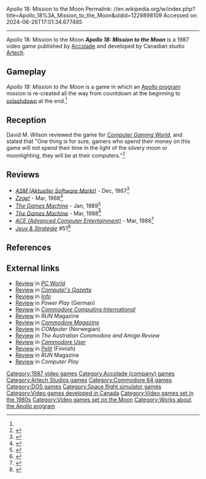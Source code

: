 Apollo 18: Mission to the Moon
Permalink: //en.wikipedia.org/w/index.php?title=Apollo_18%3A_Mission_to_the_Moon&oldid=1229898109
Accessed on: 2024-06-26T17:01:34.677485



------
Apollo 18: Mission to the Moon
{{More footnotes needed|date=September 2023}}
{{Short description|1987 simulation video game}}
{{Infobox video game
| collapsible = 
| state = 
| italic title = 
| title = Apollo 18: Mission to the Moon
| image = Apollo 18 cover.jpg
| alt = 
| caption = 
| developer = [[Artech Digital Entertainment|Artech]]
| publisher = [[Accolade (company)|Accolade]] 
| series = 
| engine = 
| platforms = [[Commodore 64]], [[DOS]]
| released = 1987
| genre = Simulation
| modes = 
}}
'''''Apollo 18: Mission to the Moon''''' is a 1987 video game published by [[Accolade (company)|Accolade]] and developed by Canadian studio [[Artech Digital Entertainment|Artech]].

==Gameplay==
''Apollo 18: Mission to the Moon'' is a game in which an [[Apollo program]] mission is re-created all the way from countdown at the beginning to [[splashdown]] at the end.<ref name="CGW44"/>

==Reception==
David M. Wilson reviewed the game for ''[[Computer Gaming World]]'', and stated that "One thing is for sure, gamers who spend their money on this game will not spend their time in the light of the silvery moon or moonlighting, they will be at their computers."<ref name="CGW44">{{cite magazine |last=Wilson |first=David M. |title=Apollo 18: Mission to the Moon |magazine=Computer Gaming World |date=February 1988 |volume=1 |issue=44 |pages=20–21}}</ref>

==Reviews==
*''[[Aktueller Software Markt|ASM (Aktueller Software Markt)]]'' - Dec, 1987<ref>{{cite web | url=https://archive.org/details/asm_magazine-1988-01/page/n61/mode/2up | title=Aktueller Software Markt (ASM) Magazine (January 1988) | date=January 1988 }}</ref>
*''[[Zzap!64|Zzap!]]'' - Mar, 1988<ref>{{Cite web|url=https://archive.org/details/ZZap64Issue0351988Mar/page/n81/mode/2up|title = ZZap_64_Issue_035_1988_Mar}}</ref>
*''[[The Games Machine]]'' - Jan, 1989<ref>{{cite web | url=https://archive.org/details/thegamesmachine-magazine-14/page/n49/mode/2up | title=The Games Machine Magazine Issue 14 }}</ref>
*''[[The Games Machine]]'' - Mar, 1988<ref>{{Cite web|url=https://archive.org/details/thegamesmachine-04/page/n39/mode/2up|title = The Games Machine Magazine Issue 04|date = March 1988}}</ref>
*''[[ACE (magazine)|ACE (Advanced Computer Entertainment)]]'' - Mar, 1988<ref>{{cite web | url=https://archive.org/details/ace-magazine-06/page/n54/mode/2up | title=ACE Magazine Issue 06 | date=March 1988 }}</ref>
*''[[:fr:Jeux et Stratégie|Jeux & Stratégie]]'' #51<ref>{{cite web | url=https://archive.org/details/jeux-et-strategie-51/page/90/mode/2up | title=Jeux & stratégie 51 | date=June 1988 }}</ref>

==References==
{{reflist}}

==External links==
*[https://archive.org/details/pcworld612unse/page/190/mode/2up Review] in ''[[PC World]]''
*[https://archive.org/details/1988-07-computegazette/page/n29/mode/2up Review] in ''[[Compute!'s Gazette]]''
*[https://archive.org/details/info-magazine-19/Info_Issue_19_1988_Mar_Apr/page/n13/mode/2up Review] in ''[[.info (magazine)|Info]]''
*[https://archive.org/details/Power.Play.N03.1988.03-kultpower/page/n41/mode/2up Review] in ''Power Play'' (German)
*[https://archive.org/details/Commodore_Computing_International_Vol_06_No_09_1988-04_Croftward_GB/page/n71/mode/2up Review] in ''[[Commodore Computing International]]''
*[https://archive.org/details/run-magazine-53/page/n25/mode/2up Review] in ''RUN'' Magazine
*[https://archive.org/details/22-commodore-magazine/page/n21/mode/2up Review] in ''[[Commodore Magazine]]''
*[https://archive.org/details/COMputer1988Nr0325Februar29Marts/page/n27/mode/2up Review] in ''COMputer'' (Norwegian)
*[https://archive.org/details/Australian_Commodore_and_Amiga_Review_The_Volume_5_Issue_4_1988-04_Saturday_Magazine_AU/page/n51/mode/2up Review] in ''The Australian Commodore and Amiga Review''
*[https://archive.org/details/Commodore_User_Magazine_Issue_054a/page/n27/mode/2up Review] in ''[[Commodore User]]''
*[https://archive.org/details/pelitvuosikirja1988/page/n81/mode/2up Review] in ''[[Pelit]]'' (Finnish)
*[https://archive.org/details/RUN1988Nr0304MartsAprilICRUN/page/n29/mode/2up Review] in ''RUN'' Magazine
*[https://archive.org/details/Computer_Play_1989-03_Computer_Play_Magazine_US/page/n17/mode/2up Review] in ''Computer Play''

[[Category:1987 video games]]
[[Category:Accolade (company) games]]
[[Category:Artech Studios games]]
[[Category:Commodore 64 games]]
[[Category:DOS games]]
[[Category:Space flight simulator games]]
[[Category:Video games developed in Canada]]
[[Category:Video games set in the 1980s]]
[[Category:Video games set on the Moon]]
[[Category:Works about the Apollo program]]